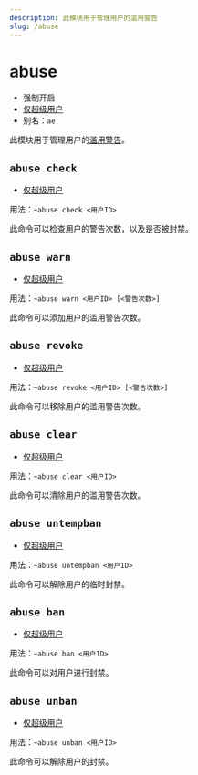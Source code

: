 ```yaml
---
description: 此模块用于管理用户的滥用警告
slug: /abuse
---
```


# abuse


-   强制开启
-   [仅超级用户](permissions)
-   别名：`ae`

此模块用于管理用户的[滥用警告](abuse_warning)。

## `abuse check`

-   [仅超级用户](permissions)

用法：`~abuse check <用户ID>`

此命令可以检查用户的警告次数，以及是否被封禁。

## `abuse warn`

-   [仅超级用户](permissions)

用法：`~abuse warn <用户ID> [<警告次数>]`

此命令可以添加用户的滥用警告次数。

## `abuse revoke`

-   [仅超级用户](permissions)

用法：`~abuse revoke <用户ID> [<警告次数>]`

此命令可以移除用户的滥用警告次数。

## `abuse clear`

-   [仅超级用户](permissions)

用法：`~abuse clear <用户ID>`

此命令可以清除用户的滥用警告次数。

## `abuse untempban`

-   [仅超级用户](permissions)

用法：`~abuse untempban <用户ID>`

此命令可以解除用户的临时封禁。

## `abuse ban`

-   [仅超级用户](permissions)

用法：`~abuse ban <用户ID>`

此命令可以对用户进行封禁。

## `abuse unban`

-   [仅超级用户](permissions)

用法：`~abuse unban <用户ID>`

此命令可以解除用户的封禁。
